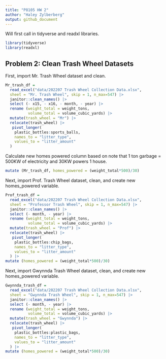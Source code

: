 ```yaml
---
title: "P8105 HW 2"
author: "Haley Zylberberg"
output: github_document
---
```


Will first call in tidyverse and readxl libraries.

```r
library(tidyverse)
library(readxl)
```

## Problem 2: Clean Trash Wheel Datasets

First, import Mr. Trash Wheel dataset and clean.
```r
Mr_trash_df = 
  read_excel("data/202207 Trash Wheel Collection Data.xlsx",
  sheet = "Mr. Trash Wheel", skip = 1, n_max=547) |> 
  janitor::clean_names() |>
  select (- x15, - x16, - month, - year) |>
  rename (weight_total = weight_tons, 
          volume_total = volume_cubic_yards) |>
  mutate(trash_wheel = "Mr") |> 
  relocate(trash_wheel) |>
   pivot_longer(
    plastic_bottles:sports_balls,
    names_to = "litter_type",
    values_to = "litter_amount"
  )
```

Calculate new homes powered column based on note that 1 ton garbage = 500KW of electricity and 30KW powers 1 house.
```r
mutate (Mr_trash_df, homes_powered = (weight_total*500)/30)
```

Next, import Prof. Trash Wheel dataset, clean, and create new homes_powered variable.
```r
Prof_trash_df = 
  read_excel("data/202207 Trash Wheel Collection Data.xlsx",
  sheet = "Professor Trash Wheel", skip = 1, n_max=547) |> 
  janitor::clean_names() |>
  select (- month, - year) |>
  rename (weight_total = weight_tons, 
          volume_total = volume_cubic_yards) |>
  mutate(trash_wheel = "Prof") |> 
  relocate(trash_wheel) |>
   pivot_longer(
    plastic_bottles:chip_bags,
    names_to = "litter_type",
    values_to = "litter_amount"
  ) |>
mutate (homes_powered = (weight_total*500)/30)
```

Next, import Gwynnda Trash Wheel dataset, clean, and create new homes_powered variable.
```r
Gwynnda_trash_df = 
  read_excel("data/202207 Trash Wheel Collection Data.xlsx",
  sheet = "Gwynnda Trash Wheel", skip = 1, n_max=547) |> 
  janitor::clean_names() |>
  select (- month, - year) |>
  rename (weight_total = weight_tons, 
          volume_total = volume_cubic_yards) |>
  mutate(trash_wheel = "Gwynnda") |> 
  relocate(trash_wheel) |>
   pivot_longer(
    plastic_bottles:plastic_bags,
    names_to = "litter_type",
    values_to = "litter_amount"
  ) |>
mutate (homes_powered = (weight_total*500)/30)
```